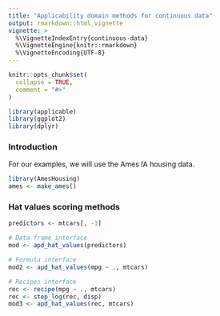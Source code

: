 ```yaml
---
title: "Applicability domain methods for continuous data"
output: rmarkdown::html_vignette
vignette: >
  %\VignetteIndexEntry{continuous-data}
  %\VignetteEngine{knitr::rmarkdown}
  %\VignetteEncoding{UTF-8}
---
```


```r
knitr::opts_chunk$set(
  collapse = TRUE,
  comment = "#>"
)
```

```r

library(applicable)
library(ggplot2)
library(dplyr)

```

### Introduction

For our examples, we will use the Ames IA housing data.

```r

library(AmesHousing)
ames <- make_ames()

```

### Hat values scoring methods
```r
predictors <- mtcars[, -1]

# Data frame interface
mod <- apd_hat_values(predictors)

# Formula interface
mod2 <- apd_hat_values(mpg ~ ., mtcars)

# Recipes interface
rec <- recipe(mpg ~ ., mtcars)
rec <- step_log(rec, disp)
mod3 <- apd_hat_values(rec, mtcars)
```


